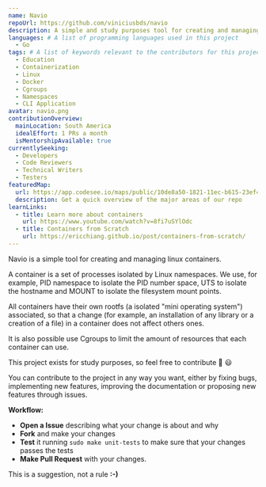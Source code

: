 ```yaml
---
name: Navio
repoUrl: https://github.com/viniciusbds/navio
description: A simple and study purposes tool for creating and managing linux containers.
languages: # A list of programming languages used in this project
  - Go
tags: # A list of keywords relevant to the contributors for this project
  - Education
  - Containerization
  - Linux
  - Docker
  - Cgroups
  - Namespaces
  - CLI Application
avatar: navio.png
contributionOverview:
  mainLocation: South America
  idealEffort: 1 PRs a month
  isMentorshipAvailable: true
currentlySeeking:
  - Developers
  - Code Reviewers
  - Technical Writers
  - Testers
featuredMap:
  url: https://app.codesee.io/maps/public/10de8a50-1821-11ec-b615-23ef4b16c81f
  description: Get a quick overview of the major areas of our repo
learnLinks:
  - title: Learn more about containers
    url: https://www.youtube.com/watch?v=8fi7uSYlOdc
  - title: Containers from Scratch
    url: https://ericchiang.github.io/post/containers-from-scratch/
---
```


<!-- Divide your content into sections using our handy shortcodes. Each section is optional -->

<Overview>

Navio is a simple tool for creating and managing linux containers.

A container is a set of processes isolated by Linux namespaces. We use, for example, PID namespace to isolate the PID number space, UTS to isolate the hostname and MOUNT to isolate the filesystem mount points.

All containers have their own rootfs (a isolated "mini operating system") associated, so that a change (for example, an installation of any library or a creation of a file) in a container does not affect others ones.

It is also possible use Cgroups to limit the amount of resources that each container can use.

This project exists for study purposes, so feel free to contribute 🚢 😃

</Overview>

<Contributing>

You can contribute to the project in any way you want, either by fixing bugs, implementing new features, improving the documentation or proposing new features through issues.

**Workflow:**

- **Open a Issue** describing what your change is about and why
- **Fork** and make your changes
- **Test** it running `sudo make unit-tests` to make sure that your changes passes the tests
- **Make Pull Request** with your changes.


This is a suggestion, not a rule **:-)**

</Contributing>
